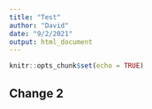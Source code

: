 ```yaml
---
title: "Test"
author: "David"
date: "9/2/2021"
output: html_document
---
```


```r
knitr::opts_chunk$set(echo = TRUE)
```
## Change 2

